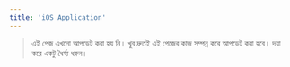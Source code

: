 ```yaml
---
title: 'iOS Application'
---
```


> এই পেজ এখনো আপডেট করা হয় নি। খুব দ্রুতই এই পেজের কাজ সম্পন্ন করে আপডেট করা হবে। দয়া করে একটু ধৈর্য্য ধরুন।
